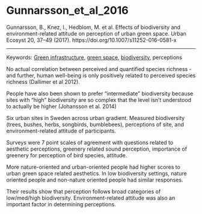 # Gunnarsson_et_al_2016

Gunnarsson, B., Knez, I., Hedblom, M. et al. Effects of biodiversity and environment-related attitude on perception of urban green space. Urban Ecosyst 20, 37–49 (2017). https://doi.org/10.1007/s11252-016-0581-x

---

Keywords: [Green infrastructure](../topics/GreenInfrastructure.qmd), [green space](../topics/GreenSpace.qmd), [biodiversity](../topics/Biodiversity.qmd), perceptions	 



No actual correlation between perceived and quantified species richness - and further, human well-being is only positively related to perceived species richness (Dallimer et al 2012).

People have also been shown to prefer "intermediate" biodiversity because sites with "high" biodiversity are so complex that the level isn't understood to actually be higher (Johansson et al. 2014)

Six urban sites in Sweden across urban gradient. Measured biodiversity (trees, bushes, herbs, songbirds, bumblebees), perceptions of site, and environment-related attitude of participants. 

Surveys were 7 point scales of agreement with questions related to aesthetic perceptions, greenery related sound perception, importance of greenery for perception of bird species, attitude.  

More nature-oriented and urban-oriented people had higher scores to urban green space related aesthetics. In low biodiversity settings, nature oriented people and non-nature oriented people had similar responses. 

Their results show that perception follows broad categories of low/med/high biodiversity. Environment-related attitude was also an important factor in determining perceptions.

